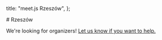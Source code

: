   title: "meet.js Rzeszów",
};

<div className="prose dark:prose-invert max-w-none space-y-8 my-8">
  # Rzeszów

  We're looking for organizers! [Let us know if you want to help.](mailto:contact@meetjs.pl)
</div> 